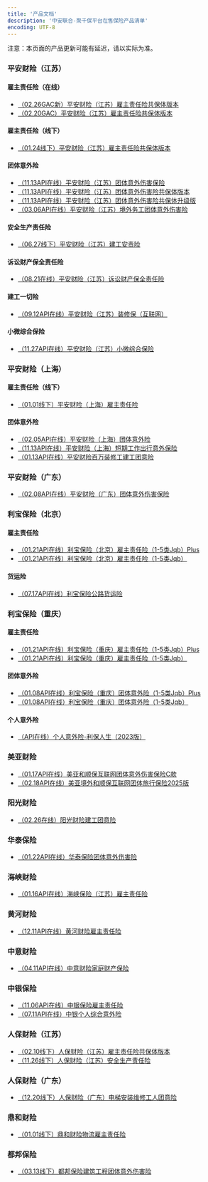 ```yaml
---
title: '产品文档'
description: '中安联合-聚千保平台在售保险产品清单'
encoding: UTF-8
---
```


<Note>
  注意：本页面的产品更新可能有延迟，请以实际为准。
</Note>

### 平安财险（江苏）
#### 雇主责任险（在线）
- [（02.26GAC新）平安财险（江苏）雇主责任险共保体版本](/ProductDocumentation/Products/（GAC新）平安财险（江苏）雇主责任险共保体版本)
- [（02.20GAC）平安财险（江苏）雇主责任险共保体版本](/ProductDocumentation/Products/（GAC）平安财险（江苏）雇主责任险共保体版本)

#### 雇主责任险（线下）
- [（01.24线下）平安财险（江苏）雇主责任险共保体版本](/ProductDocumentation/Products/（线下）平安财险（江苏）雇主责任险共保体版本)

#### 团体意外险
- [（11.13API在线）平安财险（江苏）团体意外伤害保险](/ProductDocumentation/Products/平安财险（江苏）团体意外伤害保险)
- [（11.13API在线）平安财险（江苏）团体意外伤害险共保体版本](/ProductDocumentation/Products/平安财险（江苏）团体意外伤害险共保体版本)
- [（11.13API在线）平安财险（江苏）团体意外伤害险共保体升级版](/ProductDocumentation/Products/平安财险（江苏）团体意外伤害险共保体升级版)
- [（03.06API在线）平安财险（江苏）境外务工团体意外伤害险](/ProductDocumentation/Products/平安财险（江苏）境外务工团体意外伤害险)

#### 安全生产责任险
- [（06.27线下）平安财险（江苏）建工安责险](/ProductDocumentation/Products/平安财险（江苏）建工安责险)

#### 诉讼财产保全责任险
- [（08.21在线）平安财险（江苏）诉讼财产保全责任险](/ProductDocumentation/Products/平安财险（江苏）诉讼财产保全责任险)

#### 建工一切险
- [（09.12API在线）平安财险（江苏）装修保（互联网）](/ProductDocumentation/Products/平安财险（江苏）装修保（互联网）)

#### 小微综合保险
- [（11.27API在线）平安财险（江苏）小微综合保险](/ProductDocumentation/Products/平安财险（江苏）小微综合保险)

### 平安财险（上海）
#### 雇主责任险（线下）
- [（01.01线下）平安财险（上海）雇主责任险](/ProductDocumentation/Products/平安财险（上海）雇主责任险)

#### 团体意外险
- [（02.05API在线）平安财险（上海）团体意外险](/ProductDocumentation/Products/平安财险（上海）团体意外险)
- [（11.13API在线）平安财险（上海）短期工作出行意外保险](/ProductDocumentation/Products/平安财险（上海）短期工作出行意外保险)
- [（01.13API在线）平安财险百万装修工建工团意险](/ProductDocumentation/Products/平安财险百万装修工建工团意险)

### 平安财险（广东）
- [（02.08API在线）平安财险（广东）团体意外伤害保险](/ProductDocumentation/Products/平安财险（广东）团体意外伤害保险)

### 利宝保险（北京）
#### 雇主责任险
- [（01.21API在线）利宝保险（北京）雇主责任险（1-5类Jqb）Plus](/ProductDocumentation/Products/利宝保险（北京）雇主责任险（1-5类Jqb）Plus)
- [（01.21API在线）利宝保险（北京）雇主责任险（1-5类Jqb）](/ProductDocumentation/Products/利宝保险（北京）雇主责任险（1-5类Jqb）)

#### 货运险
- [（07.17API在线）利宝保险公路货运险](/ProductDocumentation/Products/利宝保险公路货运险)

### 利宝保险（重庆）
#### 雇主责任险
- [（01.21API在线）利宝保险（重庆）雇主责任险（1-5类Jqb）Plus](/ProductDocumentation/Products/利宝保险（重庆）雇主责任险（1-5类Jqb）Plus)
- [（01.21API在线）利宝保险（重庆）雇主责任险（1-5类Jqb）](/ProductDocumentation/Products/利宝保险（重庆）雇主责任险（1-5类Jqb）)

#### 团体意外险
- [（01.08API在线）利宝保险（重庆）团体意外险（1-5类Jqb）Plus](/ProductDocumentation/Products/利宝保险（重庆）团体意外险（1-5类Jqb）Plus)
- [（01.08API在线）利宝保险（重庆）团体意外险（1-5类Jqb）](/ProductDocumentation/Products/利宝保险（重庆）团体意外险（1-5类Jqb）)

#### 个人意外险
- [（API在线）个人意外险-利保人生（2023版）](/ProductDocumentation/Products/个人意外险-利保人生（2023版）)

### 美亚财险
- [（01.17API在线）美亚和顺保互联网团体意外伤害保险C款](/ProductDocumentation/Products/美亚和顺保互联网团体意外伤害保险C款)
- [（02.18API在线）美亚境外和顺保互联网团体旅行保险2025版](/ProductDocumentation/Products/美亚境外和顺保互联网团体旅行保险2025版)

### 阳光财险
- [（02.26在线）阳光财险建工团意险](/ProductDocumentation/Products/阳光财险建工团意险")

### 华泰保险
- [（01.22API在线）华泰保险团体意外伤害险](/ProductDocumentation/Products/华泰保险团体意外伤害险)

### 海峡财险
- [（01.16API在线）海峡保险（江苏）雇主责任险](/ProductDocumentation/Products/海峡保险（江苏）雇主责任险)

### 黄河财险
- [（12.11API在线）黄河财险雇主责任险](/ProductDocumentation/Products/黄河财险雇主责任险)

### 中意财险
- [（04.11API在线）中意财险家庭财产保险](/ProductDocumentation/Products/中意财险家庭财产保险)

### 中银保险
- [（11.06API在线）中银保险雇主责任险](/ProductDocumentation/Products/中银保险雇主责任险)
- [（07.11API在线）中银个人综合意外险](/ProductDocumentation/Products/中银个人综合意外险)

### 人保财险（江苏）
- [（02.10线下）人保财险（江苏）雇主责任险共保体版本](/ProductDocumentation/Products/人保财险（江苏）雇主责任险共保体版本)
- [（11.26线下）人保财险（江苏）安全生产责任险](/ProductDocumentation/Products/人保财险（江苏）安全生产责任险)

### 人保财险（广东）
- [（12.20线下）人保财险（广东）电梯安装维修工人团意险](/ProductDocumentation/Products/人保财险（广东）电梯安装维修工人团意险)

### 鼎和财险
- [（01.01线下）鼎和财险物流雇主责任险](/ProductDocumentation/Products/鼎和财险物流雇主责任险)

### 都邦保险
- [（03.13线下）都邦保险建筑工程团体意外伤害险](/ProductDocumentation/Products/都邦保险建筑工程团体意外伤害险)




